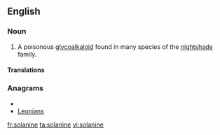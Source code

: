 ==English==

===Noun===
{{wikipedia}}
{{en-noun|-}}

#{{organic compound}} A poisonous [[glycoalkaloid]] found in many species of the [[nightshade]] family.

====Translations====
{{trans-top|poisonous glycoalkaloid found in many species of nightshade}}
{{trans-mid}}
{{trans-bottom}}

===Anagrams===
* {{alphagram|aeilnnos}}
* [[Leonians#English|Leonians]]

[[fr:solanine]]
[[ta:solanine]]
[[vi:solanine]]